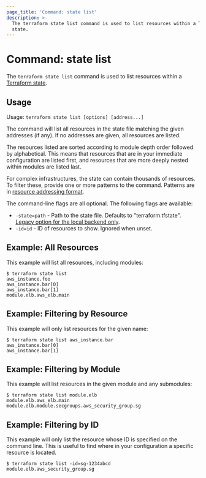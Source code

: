 ```yaml
---
page_title: 'Command: state list'
description: >-
  The terraform state list command is used to list resources within a Terraform
  state.
---
```


# Command: state list

The `terraform state list` command is used to list resources within a
[Terraform state](/terraform/language/state).

## Usage

Usage: `terraform state list [options] [address...]`

The command will list all resources in the state file matching the given
addresses (if any). If no addresses are given, all resources are listed.

The resources listed are sorted according to module depth order followed
by alphabetical. This means that resources that are in your immediate
configuration are listed first, and resources that are more deeply nested
within modules are listed last.

For complex infrastructures, the state can contain thousands of resources.
To filter these, provide one or more patterns to the command. Patterns are
in [resource addressing format](/terraform/cli/state/resource-addressing).

The command-line flags are all optional. The following flags are available:

* `-state=path` - Path to the state file. Defaults to "terraform.tfstate".
  [Legacy option for the local backend only](/terraform/language/backend/local#command-line-arguments).
* `-id=id` - ID of resources to show. Ignored when unset.

## Example: All Resources

This example will list all resources, including modules:

```
$ terraform state list
aws_instance.foo
aws_instance.bar[0]
aws_instance.bar[1]
module.elb.aws_elb.main
```

## Example: Filtering by Resource

This example will only list resources for the given name:

```
$ terraform state list aws_instance.bar
aws_instance.bar[0]
aws_instance.bar[1]
```

## Example: Filtering by Module

This example will list resources in the given module and any submodules:

```
$ terraform state list module.elb
module.elb.aws_elb.main
module.elb.module.secgroups.aws_security_group.sg
```

## Example: Filtering by ID

This example will only list the resource whose ID is specified on the
command line. This is useful to find where in your configuration a
specific resource is located.

```
$ terraform state list -id=sg-1234abcd
module.elb.aws_security_group.sg
```
